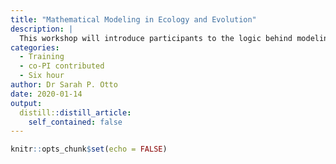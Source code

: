 ```yaml
---
title: "Mathematical Modeling in Ecology and Evolution"
description: |
  This workshop will introduce participants to the logic behind modeling in biology, focusing on developing equations, finding equilibria, analyzing stability , and running simulations.  Techniques will be illustrated with the software tools, Mathematica and Maxima.  This workshop was held in two parts : January 14 and January 16, 2020.
categories:
  - Training
  - co-PI contributed
  - Six hour
author: Dr Sarah P. Otto
date: 2020-01-14
output:
  distill::distill_article:
    self_contained: false
---
```



```r
knitr::opts_chunk$set(echo = FALSE)
```



